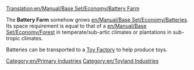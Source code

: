 [[Translation:en/Manual/Base Set/Economy/Battery Farm]]

{{en/Industries|image=BatteryFarm.png
|name=Battery Farm
|climates=[[en/Toyland]]
|accepts=Nothing
|produces=[[en/Manual/Base Set/Economy/Batteries]]
|notes=Not present in other [[en/Manual/Climates]].
}}

The '''Battery Farm''' somehow grows [[en/Manual/Base Set/Economy/Batteries]]. Its space requirement is equal to that of a [[en/Manual/Base Set/Economy/Forest]] in temperate/sub-artic climates or plantations in sub-tropic climates.

Batteries can be transported to a [[en/Manual/Base Set/Economy/Toy Factory|Toy Factory]] to help produce toys.

{{en/Navbox Industries}}

[[Category:en/Primary Industries]]
[[Category:en/Toyland Industries]]